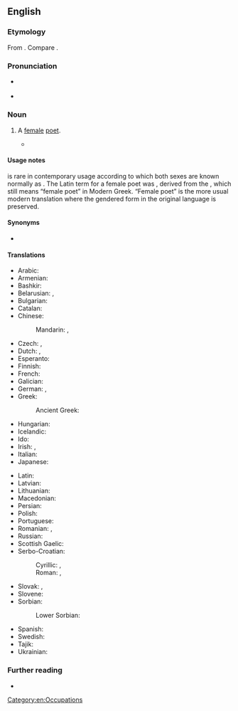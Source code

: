 ==English==

===Etymology===
From {{suf|en|poet|ess}}. Compare {{cog|enm|poetresse|t=poetess}}.

===Pronunciation===
* {{a|RP}} {{IPA|en|/ˌpəʊ.ɪˈtɛs/}}
* {{a|GA}} {{IPA|en|/ˈpoʊ.ɪˌtɛs/}}

===Noun===
{{en-noun}}

# {{lb|en|dated}} A [[female]] [[poet]].
#* {{quote-book|en|year=1830|title=Juvenilia|chapter=Leonine Elegiacs|chapterurl={{fullurl:s:en:Leonine Elegiacs}}|author=Alfred Tennyson|authorlink=Alfred, Lord Tennyson|passage=The ancient '''poetess''' singeth, that Hesperus all things bringeth, / Smoothing the wearied mind: bring me my love, Rosalind.}}

====Usage notes====
{{m|en|poetess|Poetess}} is rare in contemporary usage according to which both sexes are known normally as {{m|en|poet|poets}}. The Latin term for a female poet was {{m|la|poētria}}, derived from the {{cog|grc|ποιήτρια}}, which still means “female poet” in Modern Greek. “Female poet” is the more usual modern translation where the gendered form in the original language is preserved.

====Synonyms====
* {{l|en|poetress}} {{q|obsolete}}

====Translations====
{{trans-top|female poet}}
* Arabic: {{t|ar|شَاعِرَة|f}}
* Armenian: {{t+|hy|բանաստեղծուհի}}
* Bashkir: {{t|ba|шағирә|sc=Cyrl}}
* Belarusian: {{t|be|паэ́тка|f|sc=Cyrl}}, {{t|be|паэтэ́са|m|sc=Cyrl}}
* Bulgarian: {{t|bg|поете́са|f|sc=Cyrl}}
* Catalan: {{t+|ca|poetessa|f}}
* Chinese:
*: Mandarin: {{t|cmn|女詩人|sc=Hani}}, {{t|cmn|女诗人|tr=nǚshīrén|sc=Hani}}
* Czech: {{t+|cs|básnířka|f}}, {{t+|cs|poetka|f}}
* Dutch: {{t+|nl|dichteres|f}}, {{t|nl|poëte|f}}
* Esperanto: {{t|eo|poetino}}
* Finnish: {{t|fi|runoilijatar}}
* French: {{t+|fr|poétesse|f}}
* Galician: {{t+|gl|poetisa|f}}
* German: {{t+|de|Dichterin|f}}, {{t|de|Poetin|f}}
* Greek: {{t+|el|ποιήτρια|f}}
*: Ancient Greek: {{t|grc|ποιήτρια|f}}
* Hungarian: {{t+|hu|költőnő}}
* Icelandic: {{t|is|skáldkona|f}}
* Ido: {{t+|io|poetino}}
* Irish: {{t|ga|banfhile|m}}, {{t|ga|file mná|m}}
* Italian: {{t+|it|poetessa|f}}
* Japanese: {{t|ja|女流詩人|tr=じょりゅうしじん, joryūshijin|sc=Jpan}}
{{trans-mid}}
* Latin: {{t|la|poētria|f}}
* Latvian: {{t|lv|dzejniece|f}}
* Lithuanian: {{t|lt|poetė|f}}
* Macedonian: {{t|mk|поете́са|f|sc=Cyrl}}
* Persian: {{t+|fa|شاعره|tr=šâ'ere|sc=fa-Arab}}
* Polish: {{t+|pl|poetka|f}}
* Portuguese: {{t+|pt|poetisa|f}}
* Romanian: {{t+|ro|poetă|f}}, {{t+|ro|poetesă|f}}
* Russian: {{t+|ru|поэте́сса|f|tr=poetɛ́ssa}}
* Scottish Gaelic: {{t|gd|bana-bhàrd|f}}
* Serbo-Croatian:
*: Cyrillic: {{t|sh|песникиња|f}}, {{t|sh|пјесникиња|f}}
*: Roman: {{t|sh|pesnikinja|f}}, {{t+|sh|pjesnikinja|f}}
* Slovak: {{t|sk|básnička|f}}, {{t|sk|poetka|f}}
* Slovene: {{t|sl|pesnica|f}}
* Sorbian:
*: Lower Sorbian: {{t|dsb|basnikarka|f}}
* Spanish: {{t+|es|poetisa|f}}
* Swedish: {{t+|sv|poetissa}}
* Tajik: {{t+|tg|шоира|sc=Cyrl}}
* Ukrainian: {{t|uk|поете́са|f|sc=Cyrl}}
{{trans-bottom}}

===Further reading===
* {{pedia}}

{{C|en|Female people|Poetry}}

[[Category:en:Occupations]]